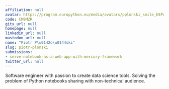 ```yaml
---
affiliation: null
avatar: https://program.europython.eu/media/avatars/pplonski_smile_h5PqeGn.jpeg
code: CM9MZR
gitx_url: null
homepage: null
linkedin_url: null
mastodon_url: null
name: "Piotr P\u0142o\u0144ski"
slug: piotr-plonski
submissions:
- serve-notebook-as-a-web-app-with-mercury-framework
twitter_url: null
---
```


Software engineer with passion to create data science tools. Solving the problem of Python notebooks sharing with non-technical audience.
